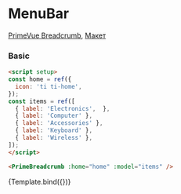 

<Meta title="Prime/Menu/Breadcrumb" />

# MenuBar

[PrimeVue Breadcrumb](https://primevue.org/Breadcrumb), [Макет](<https://www.figma.com/design/4TYeki0MDLhfPGJstbIicf/UI-kit-PrimeFace--DS-?node-id=888-12778&m=dev>)

### Basic

```html dark
<script setup>
const home = ref({
  icon: 'ti ti-home',
});
const items = ref([
  { label: 'Electronics',  },
  { label: 'Computer' },
  { label: 'Accessories' },
  { label: 'Keyboard' },
  { label: 'Wireless' },
]);
</script>

<PrimeBreadcrumb :home="home" :model="items" />
```

<Story name="Primary">{Template.bind({})}</Story>
